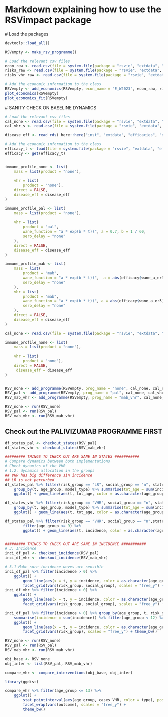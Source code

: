 # Markdown explaining how to use the RSVimpact package

# Load the packages
```r

devtools::load_all()

RSVempty <- make_rsv_programme()

# Load the relevant csv files
econ_raw <- read.csv(file = system.file(package = "rsvie", "extdata", "econ", "econ_pars.csv")) 
risks_raw <- read.csv(file = system.file(package = "rsvie", "extdata", "econ", "outcome_risks.csv"))
risks_vhr_raw <- read.csv(file = system.file(package = "rsvie", "extdata", "econ", "outcome_risks_vhr.csv"))

# Add the economic information to the class
RSVempty <- add_economics(RSVempty, econ_name = "E_W2023", econ_raw, risks_raw, risks_vhr_raw)
plot_economics(RSVempty)
plot_economics_fit(RSVempty)

```


# SANITY CHECK ON BASELINE DYNAMICS
```r

# Load the relevant csv files
cal_none <- read.csv(file = system.file(package = "rsvie", "extdata", "calendars", "cal_none.csv")) 
cal_vhr_s <- read.csv(file = system.file(package = "rsvie", "extdata", "calendars", "cal_vhr_s.csv")) 

disease_eff <- read_rds( here::here("inst", "extdata", "efficacies", "disease_specific.rda"))

# Add the economic information to the class
efficacy_t <- load(file = system.file(package = "rsvie", "extdata", "efficacies", "nmab_unbound_post_wane.RData")) 
efficacy <- get(efficacy_t)


immune_profile_none <- list(
    mass = list(product = "none"),
    
    vhr = list(
        product = "none"),
    direct = FALSE, 
    disease_eff = disease_eff
)

immune_profile_pal <- list(
    mass = list(product = "none"),
    
    vhr = list(
        product = "pal",
        wane_function = "a * exp(b * t))", a = 0.7, b = 1 / 60,
        sero_delay = "none"
    ),
    direct = FALSE,
    disease_eff = disease_eff
)

immune_profile_mab <- list(
    mass = list(
        product = "mab",
        wane_function = "a * exp(b * t))",  a = abs(efficacy$wane_a_er3), b = abs(efficacy$wane_b_er3),
        sero_delay = "none"
    ),
    vhr = list(
        product = "mab",
        wane_function = "a * exp(b * t))", a = abs(efficacy$wane_a_er3), b = abs(efficacy$wane_b_er3),
        sero_delay = "none"
    ),
    direct = FALSE,
    disease_eff = disease_eff
)

cal_none <- read.csv(file = system.file(package = "rsvie", "extdata", "calendars", "cal_none.csv")) 

immune_profile_none <- list(
    mass = list(product = "none"),
    
    vhr = list(
        product = "none"),
    direct = FALSE, 
     disease_eff = disease_eff
)


RSV_none <- add_programme(RSVempty, prog_name = "none", cal_none, cal_none, immune_profile_none)
RSV_pal <- add_programme(RSVempty, prog_name = "pal", cal_none, cal_vhr_s, immune_profile_pal)
RSV_mab_vhr <- add_programme(RSVempty, prog_name = "mab_vhr", cal_none, cal_vhr_s, immune_profile_mab)

RSV_none <- run(RSV_none)
RSV_pal <- run(RSV_pal)
RSV_mab_vhr <- run(RSV_mab_vhr)

```

## Check out the PALIVIZUMAB PROGRAMME FIRST

```r

df_states_pal <- checkout_states(RSV_pal)
df_states_vhr <- checkout_states(RSV_mab_vhr)

######### THINGS TO CHECK OUT ARE SANE IN STATES ###########
# Compare dynamics between both implementations
# Check dynamics of the VHR
# 1.2. dynamics allocation in the groups
## VHR has big difference sin incidence
## LR is not perturbed
df_states_pal %>% filter(risk_group == "LR", social_group == "n", state_name == "I0") %>%
    group_by(t, age_group, model_type) %>% summarise(tot_age = sum(incidence)) %>% filter(age_group <= 6) %>%
    ggplot() + geom_line(aes(t, tot_age, color = as.character(age_group))) + facet_grid(vars(model_type))

df_states_vhr %>% filter(risk_group == "VHR", social_group == "n", state_name == "I0") %>%
    group_by(t, age_group, model_type) %>% summarise(tot_age = sum(incidence)) %>% filter(age_group <= 6) %>%
    ggplot() + geom_line(aes(t, tot_age, color = as.character(age_group))) + facet_grid(vars(model_type))

df_states_pal %>% filter(risk_group == "VHR", social_group == "n",state_name == "V0_mab") %>% 
        filter(age_group <= 9) %>%
        ggplot() + geom_line(aes(t, incidence, color = as.character(age_group))) + facet_grid(vars(model_type))


######### THINGS TO CHECK OUT ARE SANE IN INCIDENCE ###########
# 3. Incidence 
inci_df_pal <- checkout_incidence(RSV_pal)
inci_df_vhr <- checkout_incidence(RSV_mab_vhr)

# 3.1 Make sure incidence waves are sensible
inci_df_pal %>% filter(incidence > 0) %>%
    ggplot() + 
        geom_line(aes(x = t, y = incidence, color = as.character(age_group))) + 
        facet_grid(vars(risk_group, social_group), scales = "free_y") + theme_bw()
inci_df_vhr %>% filter(incidence > 0) %>%
    ggplot() + 
        geom_line(aes(x = t, y = incidence, color = as.character(age_group))) + 
        facet_grid(vars(risk_group, social_group), scales = "free_y") + theme_bw()

inci_df_pal %>% filter(incidence > 0) %>% group_by(age_group, t, risk_group) %>% 
    summarise(incidence = sum(incidence)) %>% filter(age_group < 12) %>%
    ggplot() + 
        geom_line(aes(x = t, y = incidence, color = as.character(age_group))) + 
        facet_grid(vars(risk_group), scales = "free_y") + theme_bw()


```


```r

RSV_none <- run(RSV_none)
RSV_pal <- run(RSV_pal)
RSV_mab_vhr <- run(RSV_mab_vhr)

obj_base <- RSV_none
obj_inter <- list(RSV_pal, RSV_mab_vhr)

compare_vhr <- compare_interventions(obj_base, obj_inter)

library(ggdist)

compare_vhr %>% filter(age_group <= 13) %>%
    ggplot() + 
        stat_pointinterval(aes(age_group, cases_VHR, color = type), position = position_dodge(0.5)) + 
        facet_wrap(vars(outcome), scales = "free_y") + 
        theme_bw()


```